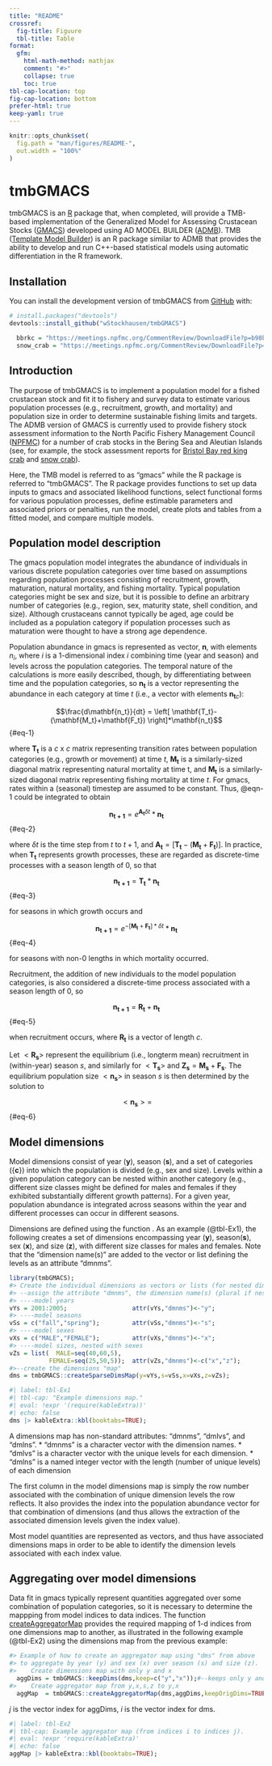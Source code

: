 ```yaml
---
title: "README"
crossref: 
  fig-title: Figuure
  tbl-title: Table
format: 
  gfm: 
    html-math-method: mathjax
    comment: "#>"
    collapse: true
    toc: true
tbl-cap-location: top
fig-cap-location: bottom
prefer-html: true
keep-yaml: true
---
```


<!-- README.md is generated from README.qmd. Please edit README.qmd, then render README.md using `quarto render README.qmd`. -->
<!-- use `quarto render README.qmd` to build README.md prior to committing to keep README.md up-to-date-->
<!-- don't forget to commit and push the resulting figure files, so they display on GitHub and CRAN.-->

```r
knitr::opts_chunk$set(
  fig.path = "man/figures/README-",
  out.width = "100%"
)
```

# tmbGMACS

<!-- badges: start -->
<!-- badges: end -->

tmbGMACS is an [R](https://www.r-project.org/) package that, when completed, will provide a TMB-based implementation of the 
Generalized Model for Assessing Crustacean Stocks ([GMACS](https://github.com/GMACS-project/GMACS_Assessment_code)) developed 
using AD MODEL BUILDER ([ADMB](http://www.admb-project.org)). TMB ([Template Model Builder](https://kaskr.github.io/adcomp)) is 
an R package similar to ADMB that provides the ability to develop and run C++-based statistical models using 
automatic differentiation in the R framework.

## Installation

You can install the development version of tmbGMACS from [GitHub](https://github.com/) with:

``` r
# install.packages("devtools")
devtools::install_github("wStockhausen/tmbGMACS")
```

```r
  bbrkc = "https://meetings.npfmc.org/CommentReview/DownloadFile?p=b98b90b2-88ab-43c2-9487-c12cdb4e0a25.pdf&fileName=BBRKC%20SAFE%202022%20Final.pdf";
  snow_crab = "https://meetings.npfmc.org/CommentReview/DownloadFile?p=fca55335-ad34-4896-9b1e-4c09aa8342ce.pdf&fileName=EBS%20Snow%20SAFE%20FINAL.pdf";
```

## Introduction 

The purpose of tmbGMACS is to implement a population model for a fished 
crustacean stock and fit it to fishery and survey data to estimate various 
population processes (e.g., recruitment, growth, and mortality) and population size 
in order to determine sustainable fishing limits and targets. The ADMB version of GMACS 
is currently used to provide fishery stock assessment information to the 
North Pacific Fishery Management Council ([NPFMC](https://www.npfmc.org)) for a number 
of crab stocks in the Bering Sea and Aleutian Islands (see, for example, the stock assessment 
reports for [Bristol Bay red king crab](`r bbrkc`) and [snow crab](`r snow_crab`)).

Here, the TMB model is referred to as "gmacs" while the R package is referred to "tmbGMACS". The 
R package provides functions to set up data inputs to gmacs and associated likelihood functions, 
select functional forms for various population processes, 
define estimable parameters and associated priors or penalties, run the model, 
create plots and tables from a fitted model, and compare multiple models.

## Population model description 

The gmacs population model integrates the abundance of individuals in various discrete 
population categories over time based on 
assumptions regarding population processes consisting of recruitment, growth, maturation, 
natural mortality, and fishing mortality. Typical population categories might be 
sex and size, but it is possible to define an arbitrary number of categories (e.g., 
region, sex, maturity state, shell condition, and size). Although crustaceans cannot typically 
be aged, age could be included as a population category if population processes such as 
maturation were thought to have a strong age dependence.

Population abundance in gmacs is represented as vector, $\mathbf{n}$, with elements $n_i$, where $i$ is 
a 1-dimensional index $i$ combining time (year and season) and levels across the population categories. The temporal nature 
of the calculations is more easily described, though, by differentiating between time and the population categories, 
so $\mathbf{n_t}$ is a vector representing the abundance in each category at time $t$ (i.e., a vector with elements 
$\mathbf{n_t}_c$):


$$\frac{d\mathbf{n_t}}{dt} = \left[ \mathbf{T_t}-(\mathbf{M_t}+\mathbf{F_t}) \right]*\mathbf{n_t}$$ {#eq-1}


where $\mathbf{T_t}$ is a $c$ x $c$ matrix representing transition rates between population categories (e.g., growth or movement) at time $t$, $\mathbf{M_t}$ is a similarly-sized diagonal matrix representing natural mortality at time t, and $\mathbf{M_t}$ is a similarly-sized diagonal matrix representing fishing mortality at time $t$. For gmacs, rates within a (seasonal) timestep are assumed to be constant. Thus, @eqn-1 could be integrated to obtain

$$\mathbf{n_{t+1}} = e^{\mathbf{A_t} \delta t}*\mathbf{n_t}$$ {#eq-2}
 
where $\delta t$ is the time step from $t$ to $t+1$, and $\mathbf{A_t}=\left[ \mathbf{T_t}-(\mathbf{M_t}+\mathbf{F_t}) \right]$. In practice, when $\mathbf{T_t}$ represents growth processes, these are regarded as discrete-time processes with a season length of 0, so that 

$$ \mathbf{n_{t+1}} = \mathbf{T_t}*\mathbf{n_t} $$ {#eq-3}
 
for seasons in which growth occurs and 

$$ \mathbf{n_{t+1}} = e^{-\left[ \mathbf{M_t}+\mathbf{F_t} \right]*\delta t}*\mathbf{n_t}$$ {#eq-4}

for seasons with non-0 lengths in which mortality occurred.

Recruitment, the addition of new individuals to the model population categories, is also considered a discrete-time process associated with a season length of 0, so 

$$ \mathbf{n_{t+1}} = \mathbf{R_t}+\mathbf{n_t}$$ {#eq-5}

when recruitment occurs, where $\mathbf{R_t}$ is a vector of length $c$.

Let $<\mathbf{R_s}>$ represent the equilibrium (i.e., longterm mean) recruitment in (within-year) season $s$, and similarly for $<\mathbf{T_s}>$ and $\mathbf{Z_s}=\mathbf{M_s}+\mathbf{F_s}$. The equilibrium population size $<\mathbf{n_s}>$ in season $s$ is then determined by the solution to 

$$<\mathbf{n_s}> = $$ {#eq-6}

## Model dimensions 

Model dimensions consist of year (**y**), season (**s**), and a set of categories ({**c**}) into which the population is divided (e.g., sex and size). Levels within a given population category can be nested within another category (e.g., different size classes might be defined for males and females if they exhibited substantially different growth patterns). For a given year, population 
abundance is integrated across seasons within the year and different processes can occur in different seasons. 

Dimensions are defined using the function \code{[createSparseDimsMap]("man/createSparseDimsMap.Rd")}. As an example (@tbl-Ex1), the following creates a set of dimensions encompassing year (**y**), season(**s**), sex (**x**), and size (**z**), with different size classes for males and females. Note that the "dimension name(s)" are added to the vector or list defining the levels as an attribute "dmnms".

```r
library(tmbGMACS);
#> Create the individual dimensions as vectors or lists (for nested dimensions)
#> --assign the attribute "dmnms", the dimension name(s) (plural if nested)
#> ----model years
vYs = 2001:2005;                  attr(vYs,"dmnms")<-"y";
#> ----model seasons
vSs = c("fall","spring");         attr(vSs,"dmnms")<-"s";
#> ----model sexes
vXs = c("MALE","FEMALE");         attr(vXs,"dmnms")<-"x";
#> ----model sizes, nested with sexes
vZs = list(  MALE=seq(40,60,5),
           FEMALE=seq(25,50,5));  attr(vZs,"dmnms")<-c("x","z");
#>--create the dimensions "map"
dms = tmbGMACS::createSparseDimsMap(y=vYs,s=vSs,x=vXs,z=vZs);
```

```r
#| label: tbl-Ex1
#| tbl-cap: "Example dimensions map."
#| eval: !expr '(require(kableExtra))'
#| echo: false
dms |> kableExtra::kbl(booktabs=TRUE);
```

A dimensions map has non-standard attributes: "dmnms", "dmlvs", and "dmlns". 
  * "dmnms" is a character vector with the dimension names.
  * "dmlvs" is a character vector with the unique levels for each dimension.
  * "dmlns" is a named integer vector with the length (number of unique levels) of each dimension
  
The first column in the model dimensions map is simply the row number associated with the combination of 
unique dimension levels the row reflects. It also provides the index into the population abundance 
vector for that combination of dimensions (and thus allows the extraction of the associated dimension levels given 
the index value).

Most model quantities are represented as vectors, and thus have associated dimensions maps in order to be able to identify the dimension levels associated with each index value.

## Aggregating over model dimensions

Data fit in gmacs typically represent quantities aggregated over some combination of population categories, so it is necessary to determine the mappping from model indices to data indices. The function [createAggregatorMap](man/createAggregatorMap.Rd) provides the required mapping of 1-d indices from one dimensions map to another, as illustrated in the following example (@tbl-Ex2) using the dimensions map \code{dms} from the previous example:

```r
#> Example of how to create an aggregator map using "dms" from above
#> to aggregate by year (y) and sex (x) over season (s) and size (z). 
#>    Create dimensions map with only y and x
  aggDims = tmbGMACS::keepDims(dms,keep=c("y","x"));#--keeps only y and x dimensions, recreates 1-d vector index
#>    Create aggregator map from y,x,s,z to y,x
  aggMap  = tmbGMACS::createAggregatorMap(dms,aggDims,keepOrigDims=TRUE);
```

*j* is the vector index for aggDims, *i* is the vector index for dms.
```r
#| label: tbl-Ex2
#| tbl-cap: Example aggregator map (from indices i to indices j).
#| eval: !expr 'require(kableExtra)'
#| echo: false
aggMap |> kableExtra::kbl(booktabs=TRUE);
```
